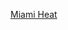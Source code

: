 {{NBA navbox
| name  = 迈阿密热火历任主教练
| title = [[邁阿密熱火總教練列表|<font color=White>迈阿密热火历任主教练</font>]]
| body  = [[罗恩·罗什斯特恩|罗什斯特恩]] • [[凯文·洛克里|洛克里]] • [[阿尔文·簡崔|簡崔]] • [[帕特·莱利|莱利]] • [[斯坦·范甘迪|范甘迪]] • [[帕特·莱利|莱利]] • [[埃里克·斯波尔斯特拉|斯波尔斯特拉]]
| color = Black 
| fontcolor = #BD1021
}}<noinclude>[[Category:NBA教练模板|Miami Heat]]</noinclude>